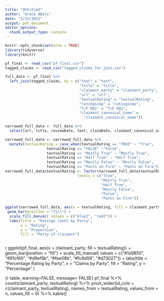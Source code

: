 ```yaml
---
title: "Untitled"
author: "Grace Abels"
date: "2/15/2022"
output: pdf_document
editor_options: 
  chunk_output_type: console
---
```


```r
knitr::opts_chunk$set(echo = TRUE)
library(tidyverse)
library(knitr)
```

```r
pf_final <- read_csv("pf_final.csv")
tagged_claims <- read_csv("tagged_claims_for_join.csv")
```

```r
full_data <- pf_final %>%
  left_join(tagged_claims, by = c("text" = "text",
                                  "title" = "title",
                                  "claimant_party" = "claimant_party",
                                  "url" = "url",
                                  "textualRating" = "textualRating",
                                  "ratingsimp" = "ratingsimp",
                                  "T/F RQ1" = "T/F RQ1",
                                  "claimant_canonical_name" = 
                                    "claimant_canonical_name"))

```

```r
narrowed_full_data <- full_data %>%
  select(url, title, reviewDate, text, claimDate, claimant_canonical_name, claimant_party, textualRating, `T/F RQ1`, claimYear:`Media and Communications`)
```
```r
narrowed_full_data <- narrowed_full_data %>%
  mutate(textualRating = case_when(textualRating == "TRUE" ~ "True", 
                   textualRating == "FALSE" ~"False", 
                   textualRating == "Mostly True" ~ "Mostly True", 
                   textualRating == "Half True" ~ "Half True", 
                   textualRating == "Mostly False" ~ "Mostly False", 
                   textualRating == "Pants on Fire" ~ "Pants on Fire"))
narrowed_full_data$textualRating <- factor(narrowed_full_data$textualRating,
                                 levels = c("True", 
                                            "Mostly True", 
                                            "Half True", 
                                            "Mostly False", 
                                            "False", 
                                            "Pants on Fire"))
```

``` r
ggplot(narrowed_full_data, aes(x = textualRating, fill = claimant_party)) + 
 geom_bar(position = "fill") + 
  scale_fill_manual( values = c("blue2", "red3")) + 
  labs(title = "Ratings level by Party",
       x = "Rating", 
       y = "Proportion", 
       fill = "Party of claimant")
```

```r

```

{r party by rating,  warning=FALSE, message= FALSE}
ggplot(pf_final, aes(x = claimant_party, fill = textualRating)) + 
         geom_bar(position = "fill") + 
  scale_fill_manual( values = c("#1a9850",
                                "#91cf60",
                                "#d9ef8b", 
                                "#fee08b", 
                                "#fc8d59", 
                                "#d73027")) +
  labs(title = "Percentage Rating by Party", 
       x = "Claims by Party", 
       fill = "Rating", y = "Percentage" )


{r table,  warning=FALSE, message= FALSE}
pf_final %>%
  count(claimant_party, textualRating) %>%
  pivot_wider(id_cols = c(claimant_party, 
                          textualRating),
              names_from = textualRating,
              values_from = n,
              values_fill = 0) %>% 
  kable()


